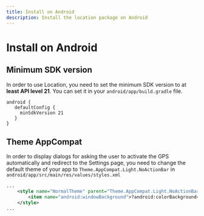 ```yaml
---
title: Install on Android
description: Install the location package on Android
---
```


# Install on Android

## Minimum SDK version

In order to use Location, you need to set the minimum SDK version to at **least API level 21**.
You can set it in your `android/app/build.gradle` file.

```
android {
   defaultConfig {
     minSdkVersion 21
   }
}
```

## Theme AppCompat

In order to display dialogs for asking the user to activate the GPS automatically and redirect to the Settings page,
you need to change the default theme of your app to `Theme.AppCompat.Light.NoActionBar` in `android/app/src/main/res/values/styles.xml`

```xml
...
    <style name="NormalTheme" parent="Theme.AppCompat.Light.NoActionBar">
        <item name="android:windowBackground">?android:colorBackground</item>
    </style>
...
```
